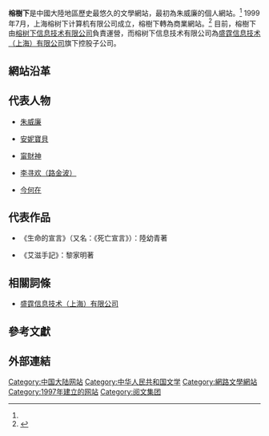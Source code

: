 {{Update|time=2020-12-09T10:25:13+00:00}}
{{Infobox Website
| name             = 榕樹下
| logo             = Rongshuxia logo.gif
| logo_size        = 160px
| logo_alt         = RongShuXia Logo
| logocaption      = 榕樹下網站標誌
| url              = {{URL|http://www.rongshuxia.com/}}
| commercial       = 是
| type             = 原創文學網站
| language         = [[簡體中文|簡體中文]]
| registration     = 選擇性
| owner            = [[盛大文學子公司列表|榕树下信息技术有限公司]]
| author           = 朱威廉<ref>{{cite web|author=林豐蕾|title=创始人朱威廉欲天价购回“榕树下”域名|url=http://idc.zol.com.cn/123/1236299.html|publisher=中關村在線|accessdate=2013-06-12|archive-date=2021-01-04|archive-url=https://web.archive.org/web/20210104171519/http://idc.zol.com.cn/123/1236299.html|dead-url=no}}</ref> 
| launch_date      = {{Start date and age|1997|12|25}}<ref name=fenghuang>{{cite web|author=姜研|title=榕树下将投千万支付作者稿费|url=http://news.ifeng.com/gundong/detail_2012_12/26/20524553_0.shtml|publisher=鳳凰網|accessdate=2013-06-12|archive-date=2019-08-12|archive-url=https://web.archive.org/web/20190812080219/http://news.ifeng.com/gundong/detail_2012_12/26/20524553_0.shtml|dead-url=no}}</ref> 
| current_status   = 運營中
| revenue          = 49,194元人民幣<small>（2010年）</small><ref>{{cite web|author=胡龍飛|title=i美股投资研报--盛大文学（2011年IPO版）|url=http://news.imeigu.com/a/1308565328536.html|publisher=i美股|accessdate=2013-06-12|archive-date=2016-03-04|archive-url=https://web.archive.org/web/20160304090512/http://news.imeigu.com/a/1308565328536.html|dead-url=no}}</ref> 
| content_license  = [[版權所有|版權所有]]
| location         = {{CHN}}[[北京市|北京市]][[朝阳区_(北京市)|朝阳区]]大屯里317号<br />金泉时代1单元2222室 
| alexa            = 7,436 <small>（中国）</small>，97,188 <small>（全球）</small><br /><small>[http://www.alexa.com/siteinfo/rongshuxia.com 2013 年 10 月 21 日数据]</small>
}}

'''榕樹下'''是中國大陸地區歷史最悠久的文學網站，最初為朱威廉的個人網站。<ref name=fenghuang /> 1999年7月，上海榕树下计算机有限公司成立，榕樹下轉為商業網站。<ref>{{cite web|author=石劍鋒|title=延伸：网络文学十年 从梦想走向掘金之路|url=http://tech.hexun.com/2008-07-20/107557173.html|publisher=燕趙都市報|accessdate=2013-06-12|archive-url=https://web.archive.org/web/20160304200928/http://tech.hexun.com/2008-07-20/107557173.html|archive-date=2016-03-04|dead-url=yes}}</ref> 目前，榕樹下由[[盛大文學子公司列表|榕树下信息技术有限公司]]負責運營，而榕树下信息技术有限公司為[[盛霆信息技术（上海）有限公司|盛霆信息技术（上海）有限公司]]旗下控股子公司。

== 網站沿革 ==

== 代表人物 ==
* [[朱威廉|朱威廉]]

* [[安妮寶貝|安妮寶貝]]

* [[甯財神|甯財神]]

* [[李寻欢（路金波）|李寻欢（路金波）]]

* [[今何在|今何在]]

== 代表作品 ==
* 《生命的宣言》（又名：《死亡宣言》）：陸幼青著

* 《艾滋手記》：黎家明著

== 相關詞條 ==
* [[盛霆信息技术（上海）有限公司|盛霆信息技术（上海）有限公司]]

== 參考文獻 ==
{{Reflist|2}}

== 外部連結 ==

[[Category:中国大陆网站|Category:中国大陆网站]]
[[Category:中华人民共和国文学|Category:中华人民共和国文学]]
[[Category:網路文學網站|Category:網路文學網站]]
[[Category:1997年建立的网站|Category:1997年建立的网站]]
[[Category:阅文集团|Category:阅文集团]]